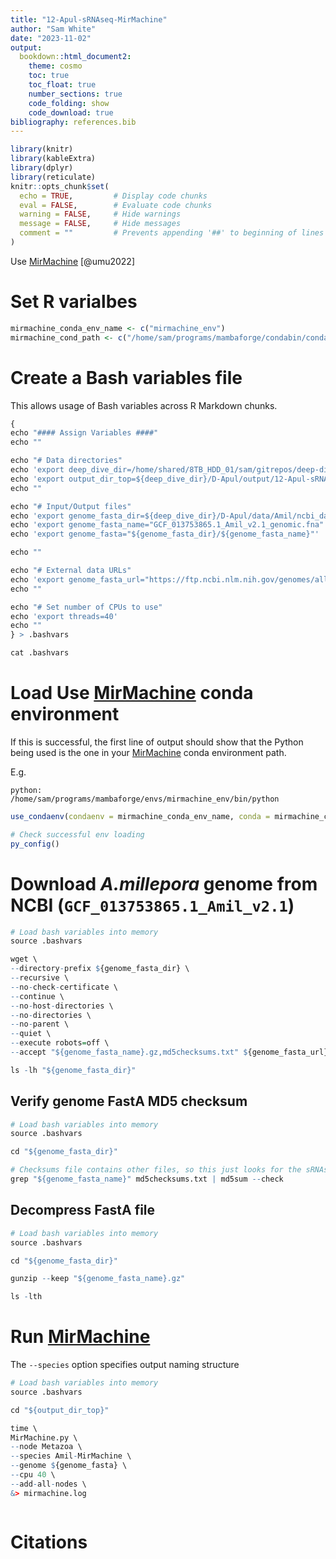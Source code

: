 ```yaml
---
title: "12-Apul-sRNAseq-MirMachine"
author: "Sam White"
date: "2023-11-02"
output: 
  bookdown::html_document2:
    theme: cosmo
    toc: true
    toc_float: true
    number_sections: true
    code_folding: show
    code_download: true
bibliography: references.bib
---
```


```r
library(knitr)
library(kableExtra)
library(dplyr)
library(reticulate)
knitr::opts_chunk$set(
  echo = TRUE,         # Display code chunks
  eval = FALSE,        # Evaluate code chunks
  warning = FALSE,     # Hide warnings
  message = FALSE,     # Hide messages
  comment = ""         # Prevents appending '##' to beginning of lines in code output
)
```

Use [MirMachine](https://github.com/sinanugur/MirMachine) [@umu2022]

# Set R varialbes
```r
mirmachine_conda_env_name <- c("mirmachine_env")
mirmachine_cond_path <- c("/home/sam/programs/mambaforge/condabin/conda")
```


# Create a Bash variables file

This allows usage of Bash variables across R Markdown chunks.

```r
{
echo "#### Assign Variables ####"
echo ""

echo "# Data directories"
echo 'export deep_dive_dir=/home/shared/8TB_HDD_01/sam/gitrepos/deep-dive'
echo 'export output_dir_top=${deep_dive_dir}/D-Apul/output/12-Apul-sRNAseq-MirMachine'
echo ""

echo "# Input/Output files"
echo 'export genome_fasta_dir=${deep_dive_dir}/D-Apul/data/Amil/ncbi_dataset/data/GCF_013753865.1'
echo 'export genome_fasta_name="GCF_013753865.1_Amil_v2.1_genomic.fna"'
echo 'export genome_fasta="${genome_fasta_dir}/${genome_fasta_name}"'

echo ""

echo "# External data URLs"
echo 'export genome_fasta_url="https://ftp.ncbi.nlm.nih.gov/genomes/all/GCF/013/753/865/GCF_013753865.1_Amil_v2.1/"'
echo ""

echo "# Set number of CPUs to use"
echo 'export threads=40'
echo ""
} > .bashvars

cat .bashvars
```

# Load Use [MirMachine](https://github.com/sinanugur/MirMachine) conda environment

If this is successful, the first line of output should show that the Python being used
is the one in your [MirMachine](https://github.com/sinanugur/MirMachine) conda environment path.

E.g.

`python:         /home/sam/programs/mambaforge/envs/mirmachine_env/bin/python`
```r
use_condaenv(condaenv = mirmachine_conda_env_name, conda = mirmachine_cond_path)

# Check successful env loading
py_config()
```

# Download _A.millepora_ genome from NCBI (`GCF_013753865.1_Amil_v2.1`)
```r
# Load bash variables into memory
source .bashvars

wget \
--directory-prefix ${genome_fasta_dir} \
--recursive \
--no-check-certificate \
--continue \
--no-host-directories \
--no-directories \
--no-parent \
--quiet \
--execute robots=off \
--accept "${genome_fasta_name}.gz,md5checksums.txt" ${genome_fasta_url}

ls -lh "${genome_fasta_dir}"
```


## Verify genome FastA MD5 checksum
```r
# Load bash variables into memory
source .bashvars

cd "${genome_fasta_dir}"

# Checksums file contains other files, so this just looks for the sRNAseq files.
grep "${genome_fasta_name}" md5checksums.txt | md5sum --check
```
## Decompress FastA file
```r
# Load bash variables into memory
source .bashvars

cd "${genome_fasta_dir}"

gunzip --keep "${genome_fasta_name}.gz"

ls -lth
```


# Run [MirMachine](https://github.com/sinanugur/MirMachine)

The `--species` option specifies output naming structure
```r
# Load bash variables into memory
source .bashvars

cd "${output_dir_top}"

time \
MirMachine.py \
--node Metazoa \
--species Amil-MirMachine \
--genome ${genome_fasta} \
--cpu 40 \
--add-all-nodes \
&> mirmachine.log
```

```r

```

# Citations
